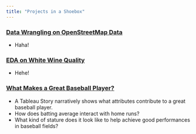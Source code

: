 ```yaml
---
title: "Projects in a Shoebox"
---
```


### [Data Wrangling on OpenStreetMap Data](https://archidemi.github.io/DataWrangling_OpenStreetMap/)

- Haha!

### [EDA on White Wine Quality](https://archidemi.github.io/EDA_WineQuality/whiteWine.html)

- Hehe!

### [What Makes a Great Baseball Player?](https://public.tableau.com/profile/ssni#!/vizhome/baseball_v2_1/Baseball_Story)

- A Tableau Story narratively shows what attributes contribute to a great baseball player.
- How does batting average interact with home runs?
- What kind of stature does it look like to help achieve good performances in baseball fields?